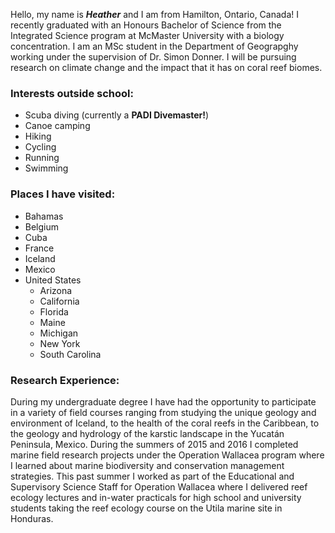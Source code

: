 Hello, my name is ***Heather*** and I am from Hamilton, Ontario, Canada! I recently graduated with an Honours Bachelor of Science from the Integrated Science program at McMaster University with a biology concentration. I am an MSc student in the Department of Geograpghy working under the supervision of Dr. Simon Donner. I will be pursuing research on climate change and the impact that it has on coral reef biomes. 

### Interests outside school:
- Scuba diving (currently a __PADI Divemaster!__) 
- Canoe camping
- Hiking
- Cycling
- Running
- Swimming

### Places I have visited:
- Bahamas
- Belgium
- Cuba
- France
- Iceland
- Mexico
- United States
    - Arizona
    - California
    - Florida
    - Maine
    - Michigan
    - New York
    - South Carolina

### Research Experience:
During my undergraduate degree I have had the opportunity to participate in a variety of field courses ranging from
studying the unique geology and environment of Iceland, to the health of the coral reefs in the Caribbean, to the geology and hydrology of the karstic landscape in the Yucatán Peninsula, Mexico. During the summers of 2015 and 2016 I completed marine field research projects under the Operation Wallacea program where I learned about marine biodiversity and conservation management strategies. This past summer I worked as part of the Educational and Supervisory Science Staff for Operation Wallacea where I delivered reef ecology lectures and in-water practicals for high school and university students taking the reef ecology course on the Utila marine site in Honduras.
